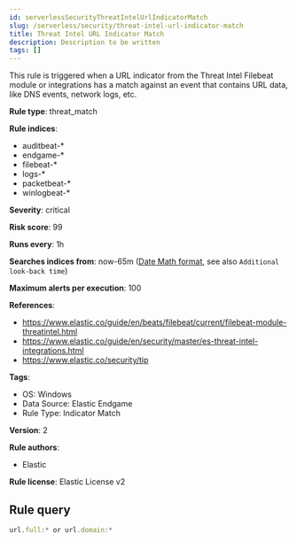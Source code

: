```yaml
---
id: serverlessSecurityThreatIntelUrlIndicatorMatch
slug: /serverless/security/threat-intel-url-indicator-match
title: Threat Intel URL Indicator Match
description: Description to be written
tags: []
---
```


<div id="threat-intel-url-indicator-match"></div>

This rule is triggered when a URL indicator from the Threat Intel Filebeat module or integrations has a match against an event that contains URL data, like DNS events, network logs, etc.

**Rule type**: threat_match

**Rule indices**: 

* auditbeat-*
* endgame-*
* filebeat-*
* logs-*
* packetbeat-*
* winlogbeat-*

**Severity**: critical

**Risk score**: 99

**Runs every**: 1h

**Searches indices from**: now-65m ([Date Math format](((ref))/common-options.html#date-math), see also <DocLink id="serverlessSecurityRulesUiCreate" section="set-the-rules-schedule">`Additional look-back time`</DocLink>)

**Maximum alerts per execution**: 100

**References**: 

* https://www.elastic.co/guide/en/beats/filebeat/current/filebeat-module-threatintel.html
* https://www.elastic.co/guide/en/security/master/es-threat-intel-integrations.html
* https://www.elastic.co/security/tip

**Tags**: 

* OS: Windows
* Data Source: Elastic Endgame
* Rule Type: Indicator Match

**Version**: 2

**Rule authors**: 

* Elastic

**Rule license**: Elastic License v2

## Rule query

```js
url.full:* or url.domain:*

```
